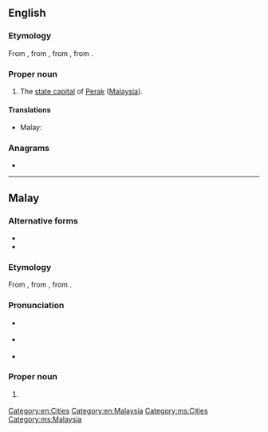 {{also|ipoh}}
==English==
{{wikipedia}}

===Etymology===
From {{etyl|ms|en}} {{m|ms|Ipoh}}, from {{m|ms|ipuh}}, from {{etyl|poz-mly-pro|en}} {{m|poz-mly-pro|*hipuh}}, from {{etyl|poz-pro|en}} {{m|poz-pro|*qipuq}}.

===Proper noun===
{{en-proper noun}}

# The [[state capital]] of [[Perak]] ([[Malaysia]]).

====Translations====
{{trans-top|capital of Perak}}
* Malay: {{t|ms|Ipoh}}
{{trans-mid}}
{{trans-bottom}}

===Anagrams===
* {{anagrams|en|Hopi|IHOP|OHIP}}

[[Category:en:Cities]]
[[Category:en:Malaysia]]

----

==Malay==
{{wikipedia|lang=ms}}

===Alternative forms===
* {{l|ms|ipuh}}
* {{l|ms|ipoh}}

===Etymology===
From {{m|ms|ipuh}}, from {{etyl|poz-mly-pro|ms}} {{m|poz-mly-pro|*hipuh}}, from {{etyl|poz-pro|ms}} {{m|poz-pro|*qipuq}}.

===Pronunciation===
* {{a|Johor-Selangor}} {{IPA|/ipoh/|lang=ms}}
* {{a|Riau-Lingga}} {{IPA|/ipʊh/|lang=ms}}
* {{rhymes|ipoh|poh|oh|lang=ms}}

===Proper noun===
{{head|ms|proper noun}}

# {{l|en|Ipoh}} {{qualifier|capital of Perak}}

[[Category:ms:Cities]]
[[Category:ms:Malaysia]]